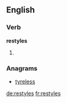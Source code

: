 ==English==

===Verb===
'''restyles'''

# {{en-third-person singular of|restyle}}

===Anagrams===
* [[tyreless#English|tyreless]]

[[de:restyles]]
[[fr:restyles]]